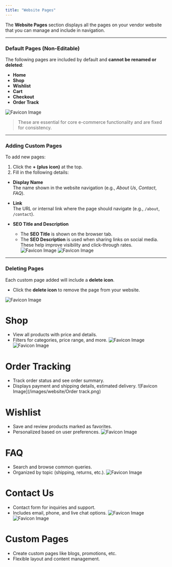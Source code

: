 ```yaml
---
title: "Website Pages"
---
```


The **Website Pages** section displays all the pages on your vendor website that you can manage and include in navigation.

---

### Default Pages (Non-Editable)

The following pages are included by default and **cannot be renamed or deleted**:

- **Home**
- **Shop**
- **Wishlist**
- **Cart**
- **Checkout**
- **Order Track**

![Favicon Image](/images/website/website.png)

> These are essential for core e-commerce functionality and are fixed for consistency.

---

### Adding Custom Pages

To add new pages:

1. Click the **+ (plus icon)** at the top.
2. Fill in the following details:

- **Display Name**  
  The name shown in the website navigation (e.g., _About Us_, _Contact_, _FAQ_).

- **Link**  
  The URL or internal link where the page should navigate (e.g., `/about`, `/contact`).

- **SEO Title and Description**
  - The **SEO Title** is shown on the browser tab.
  - The **SEO Description** is used when sharing links on social media.  
     These help improve visibility and click-through rates.
    ![Favicon Image](/images/website/Custompage.png)
    ![Favicon Image](/images/website/seo.png)

---

### Deleting Pages

Each custom page added will include a **delete icon**.

- Click the **delete icon** to remove the page from your website.

![Favicon Image](/images/website/deletepage.png)

# Shop

- View all products with price and details.
- Filters for categories, price range, and more.
  ![Favicon Image](/images/Shop.png)
  ![Favicon Image](/images/website/Shopdetail.png)

# Order Tracking

- Track order status and see order summary.
- Displays payment and shipping details, estimated delivery.
  ![Favicon Image](/images/website/Order track.png)

# Wishlist

- Save and review products marked as favorites.
- Personalized based on user preferences.
  ![Favicon Image](/images/website/wishlist.png)

# FAQ

- Search and browse common queries.
- Organized by topic (shipping, returns, etc.).
  ![Favicon Image](/images/website/faq.png)

# Contact Us

- Contact form for inquiries and support.
- Includes email, phone, and live chat options.
  ![Favicon Image](/images/website/contactus.png)
  ![Favicon Image](/images/website/contactus1.png)

# Custom Pages

- Create custom pages like blogs, promotions, etc.
- Flexible layout and content management.
